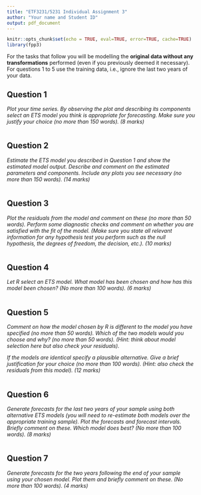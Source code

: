 ```yaml
---
title: "ETF3231/5231 Individual Assignment 3"
author: "Your name and Student ID"
output: pdf_document
---
```


```r
knitr::opts_chunk$set(echo = TRUE, eval=TRUE, error=TRUE, cache=TRUE)
library(fpp3)
```

For the tasks that follow you will be modelling the **original data without any transformations** performed (even if you previously deemed it necessary). For questions 1 to 5 use the training data, i.e., ignore the last two years of your data.

## Question 1

*Plot your time series. By observing the plot and describing its components select an ETS model you think is appropriate for forecasting. Make sure you justify your choice (no more than 150 words). (8 marks)*

```r

```

\newpage
## Question 2

*Estimate the ETS model you described in Question 1 and show the estimated model output. Describe and comment on the estimated parameters and components. Include any plots you see necessary (no more than 150 words). (14 marks)*

```r

```

\newpage
## Question 3

*Plot the residuals from the model and comment on these (no more than 50 words). Perform some diagnostic checks and comment on whether you are satisfied with the fit of the model. (Make sure you state all relevant information for any hypothesis test you perform such as the null hypothesis, the degrees of freedom, the decision, etc.). (10 marks)*

```r

```

\newpage
## Question 4

*Let R select an ETS model. What model has been chosen and how has this model been chosen? (No more than 100 words). (6 marks)*

```r

```

\newpage
## Question 5

*Comment on how the model chosen by R is different to the model you have specified (no more than 50 words). Which of the two models would you choose and why? (no more than 50 words). (Hint: think about model selection here but also check your residuals).* 

*If the models are identical specify a plausible alternative. Give a brief justification for your choice (no more than 100 words). (Hint: also check the residuals from this model).  (12 marks)*

```r

```

\newpage
## Question 6

*Generate forecasts for the last two years of your sample using both alternative ETS models (you will need to re-estimate both models over the appropriate training sample). Plot the forecasts and forecast intervals. Briefly comment on these. Which model does best? (No more than 100 words). (8 marks)*

```r

```

\newpage
## Question 7

*Generate forecasts for the two years following the end of your sample using your chosen model. Plot them and briefly comment on these. (No more than 100 words).  (4 marks)*

```r

```

